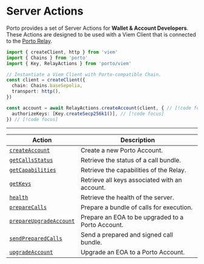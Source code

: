 # Server Actions

Porto provides a set of Server Actions for **Wallet & Account Developers**. These Actions are designed to be used with
a Viem Client that is connected to the [Porto Relay](/relay).

```ts twoslash
import { createClient, http } from 'viem' 
import { Chains } from 'porto' 
import { Key, RelayActions } from 'porto/viem'

// Instantiate a Viem Client with Porto-compatible Chain. 
const client = createClient({ 
  chain: Chains.baseSepolia, 
  transport: http(), 
}) 

const account = await RelayActions.createAccount(client, { // [!code focus]
  authorizeKeys: [Key.createSecp256k1()], // [!code focus]
}) // [!code focus]
```

---

| Action | Description |
| ------ | ------ |
| [`createAccount`](/sdk/viem/RelayActions/createAccount) | Create a new Porto Account. |
| [`getCallsStatus`](/sdk/viem/RelayActions/getCallsStatus) | Retrieve the status of a call bundle. |
| [`getCapabilities`](/sdk/viem/RelayActions/getCapabilities) | Retrieve the capabilities of the Relay. |
| [`getKeys`](/sdk/viem/RelayActions/getKeys) | Retrieve all keys associated with an account. |
| [`health`](/sdk/viem/RelayActions/health) | Retrieve the health of the server. |
| [`prepareCalls`](/sdk/viem/RelayActions/prepareCalls) | Prepare a bundle of calls for execution. |
| [`prepareUpgradeAccount`](/sdk/viem/RelayActions/prepareUpgradeAccount) | Prepare an EOA to be upgraded to a Porto Account. |
| [`sendPreparedCalls`](/sdk/viem/RelayActions/sendPreparedCalls) | Send a prepared and signed call bundle. |
| [`upgradeAccount`](/sdk/viem/RelayActions/upgradeAccount) | Upgrade an EOA to a Porto Account. |
